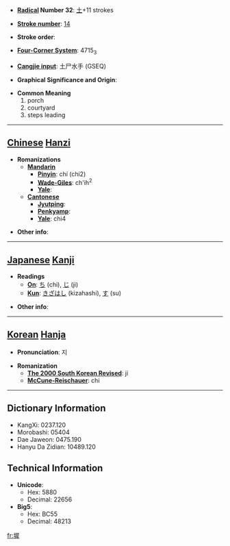 * '''[[Wiktionary:Chinese radical index| Radical]] Number 32''': [[Wiktionary:Chinese radical index 土|土]]+11 strokes

* '''[[Wiktionary:Chinese total strokes index|Stroke number]]''': [[Wiktionary:Chinese total strokes index 14|14]]

* '''Stroke order''': 

* '''[[Wiktionary:Chinese four corner index|Four-Corner System]]''': 4715<sub>3</sub>

* '''[[Wiktionary:Chinese Cangjie index|Cangjie input]]''': 土尸水手 (GSEQ)

* '''Graphical Significance and Origin''': 

* '''Common Meaning'''
*#porch
*# courtyard
*# steps leading


----

== [[Chinese]] [[Hanzi]] ==

* '''Romanizations'''
** '''[[Mandarin]]'''
*** '''[[Pinyin]]''': chí (chi2)
*** '''[[Wade-Giles]]''': ch'ih<sup>2</sup>
*** '''[[Yale]]''': 
** '''[[Cantonese]]'''
*** '''[[Jyutping]]''':
*** '''[[Penkyamp]]''': 
*** '''[[Yale]]''': chi4

* '''Other info''': 

----

== [[Japanese]] [[Kanji]] ==

* '''Readings'''
** '''[[On]]''': [[ち]] (chi), [[じ]] (ji)
** '''[[Kun]]''': [[きざはし]] (kizahashi), [[す]] (su)

* '''Other info''':  

----

== [[Korean]] [[Hanja]] ==

* '''Pronunciation''': 지

* '''Romanization'''
** '''[[The 2000 South Korean Revised Romanization|The 2000 South Korean Revised]]''': ji
** '''[[McCune-Reischauer]]''': chi

----

== Dictionary Information ==

* KangXi: 0237.120
* Morobashi: 05404
* Dae Jaweon: 0475.190
* Hanyu Da Zidian: 10489.120

== Technical Information ==

* '''Unicode''':
** Hex: 5880
** Decimal: 22656
* '''Big5''':
** Hex: BC55
** Decimal: 48213

[[fr:墀]]